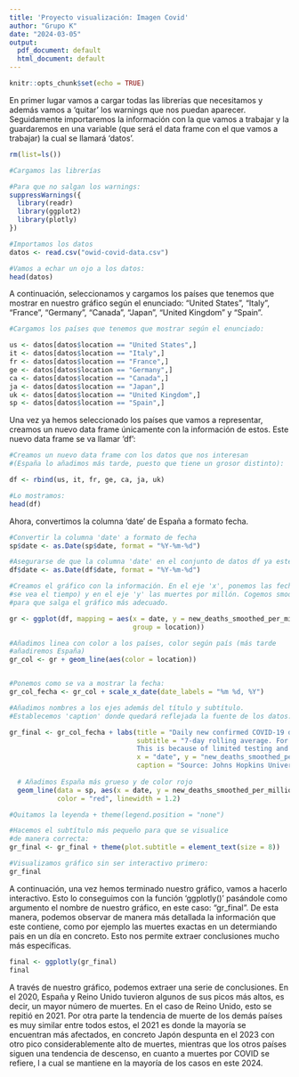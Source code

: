 ```yaml
---
title: 'Proyecto visualización: Imagen Covid'
author: "Grupo K"
date: "2024-03-05"
output:
  pdf_document: default
  html_document: default
---
```


```r
knitr::opts_chunk$set(echo = TRUE)
```

En primer lugar vamos a cargar todas las librerías que necesitamos y además vamos a 'quitar' los warnings que nos puedan aparecer. 
Seguidamente importaremos la información con la que vamos a trabajar y la guardaremos en una variable 
(que será el data frame con el que vamos a trabajar) la cual se llamará 'datos'.

```r
rm(list=ls()) 

#Cargamos las librerías

#Para que no salgan los warnings:
suppressWarnings({ 
  library(readr)
  library(ggplot2)
  library(plotly)
})

#Importamos los datos
datos <- read.csv("owid-covid-data.csv")

#Vamos a echar un ojo a los datos:
head(datos)
```

A continuación, seleccionamos y cargamos los países que tenemos que mostrar en nuestro gráfico según el enunciado: 
"United States", "Italy", "France", "Germany", "Canada", "Japan", "United Kingdom" y "Spain".

```r
#Cargamos los países que tenemos que mostrar según el enunciado:

us <- datos[datos$location == "United States",] 
it <- datos[datos$location == "Italy",] 
fr <- datos[datos$location == "France",]
ge <- datos[datos$location == "Germany",]
ca <- datos[datos$location == "Canada",]
ja <- datos[datos$location == "Japan",]
uk <- datos[datos$location == "United Kingdom",]
sp <- datos[datos$location == "Spain",]
```

Una vez ya hemos seleccionado los países que vamos a representar, creamos un nuevo data frame únicamente 
con la información de estos. Este nuevo data frame se va llamar 'df':

```r
#Creamos un nuevo data frame con los datos que nos interesan
#(España lo añadimos más tarde, puesto que tiene un grosor distinto):

df <- rbind(us, it, fr, ge, ca, ja, uk)

#Lo mostramos:
head(df)
```

Ahora, convertimos la columna 'date' de España a formato fecha.

```r
#Convertir la columna 'date' a formato de fecha
sp$date <- as.Date(sp$date, format = "%Y-%m-%d")

#Asegurarse de que la columna 'date' en el conjunto de datos df ya esté en formato de fecha.
df$date <- as.Date(df$date, format = "%Y-%m-%d")

```


```r
#Creamos el gráfico con la información. En el eje 'x', ponemos las fechas (que
#se vea el tiempo) y en el eje 'y' las muertes por millón. Cogemos smoothed
#para que salga el gráfico más adecuado.

gr <- ggplot(df, mapping = aes(x = date, y = new_deaths_smoothed_per_million, 
                               group = location))

#Añadimos linea con color a los países, color según país (más tarde 
#añadiremos España)
gr_col <- gr + geom_line(aes(color = location))


#Ponemos como se va a mostrar la fecha:
gr_col_fecha <- gr_col + scale_x_date(date_labels = "%m %d, %Y") 

#Añadimos nombres a los ejes además del título y subtítulo.
#Establecemos 'caption' donde quedará reflejada la fuente de los datos:

gr_final <- gr_col_fecha + labs(title = "Daily new confirmed COVID-19 deaths per million people - Grupo K", 
                                subtitle = "7-day rolling average. For some countries the number of confirmed deaths is much lower than the true number of deaths. 
                                This is because of limited testing and challenges in the attribution of the cause of death",
                                x = "date", y = "new_deaths_smoothed_per_million", 
                                caption = "Source: Johns Hopkins University CSSE COVID-19 Data") +
  
  # Añadimos España más grueso y de color rojo
  geom_line(data = sp, aes(x = date, y = new_deaths_smoothed_per_million), 
            color = "red", linewidth = 1.2) 

#Quitamos la leyenda + theme(legend.position = "none")

#Hacemos el subtítulo más pequeño para que se visualice
#de manera correcta:
gr_final <- gr_final + theme(plot.subtitle = element_text(size = 8))

#Visualizamos gráfico sin ser interactivo primero:
gr_final
```

A continuación, una vez hemos terminado nuestro gráfico, vamos a hacerlo interactivo. 
Esto lo conseguimos con la función 'ggplotly()' pasándole como argumento el nombre de nuestro gráfico, 
en este caso: "gr_final". De esta manera, podemos observar de manera más detallada la información que este contiene, 
como por ejemplo las muertes exactas en un determiando pais en un día en concreto. 
Esto nos permite extraer conclusiones mucho más específicas.

```r
final <- ggplotly(gr_final)
final
```
A través de nuestro gráfico, podemos extraer una serie de conclusiones. 
En el 2020, España y Reino Unido tuvieron algunos de sus picos más altos, es decir, un mayor número de muertes. 
En el caso de Reino Unido, esto se repitió en 2021.
Por otra parte la tendencia de muerte de los demás países es muy similar entre todos estos, el 2021 es donde la 
mayoría se encuentran más afectados, en concreto Japón despunta en el 2023 con otro pico considerablemente alto de muertes, 
mientras que los otros países siguen una tendencia de descenso, en cuanto a muertes por COVID se refiere, l
a cual se mantiene en la mayoría de los casos en este 2024.
